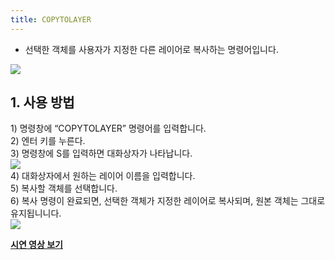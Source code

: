 ```yaml
---
title: COPYTOLAYER
---
```



[image1]: ../../../../../assets/images/commands/copytolayer/image1.png
[image2]: ../../../../../assets/images/commands/copytolayer/image2.png
[image3]: ../../../../../assets/images/commands/copytolayer/image3.png

* 선택한 객체를 사용자가 지정한 다른 레이어로 복사하는 명령어입니다.

![][image1]

## **1\. 사용 방법**

1\) 명령창에 “COPYTOLAYER” 명령어를 입력합니다.  
2\) 엔터 키를 누른다.  
3\) 명령창에 S를 입력하면 대화상자가 나타납니다.  
![][image2]  
4\) 대화상자에서 원하는 레이어 이름을 입력합니다.  
5\) 복사할 객체를 선택합니다.  
6\) 복사 명령이 완료되면, 선택한 객체가 지정한 레이어로 복사되며, 원본 객체는 그대로 유지됩니니다.  
![][image3]

[**<Icon name="youtube" class="emoji"/> 시연 영상 보기**]()
